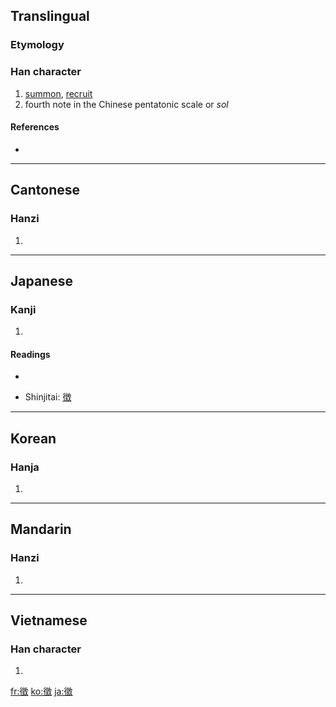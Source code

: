 {{also|徴|征|微}}
==Translingual==
{{ja-forms|[[徴]]|[[征]]|徵}}

===Etymology===
{{Han compound|微|壬|ls=ic}}

===Han character===
{{Han char|rn=60|rad=彳|as=12|sn=15|four=2824<sub>0</sub>|canj=竹人山土大 (HOUGK)}}

# [[summon]], [[recruit]]
# fourth note in the Chinese pentatonic scale or ''sol''

====References====
* {{Han ref|kx=0370.410|dkj=10239|dj=0697.270|hdz=20842.070|uh=5FB5|ud=24501|bh=BC78|bd=48248}}

----

==Cantonese==

===Hanzi===
{{yue-hanzi|jyut=|y=ji2, jing1|sim=征}}

# {{defn|Cantonese|sort=彳12}}

----

==Japanese==

===Kanji===
{{ja-kanji|grade=|rs=彳12}}

# {{defn|Japanese}}

====Readings====
* {{ja-readings|on=[[ちょう]] (chō), [[ち]] (chi)|kun=[[しるし]] (shirushi), [[めす]] (mesu)}}

* Shinjitai: [[徴]]

----

==Korean==

===Hanja===
{{ko-hanja|hangeul=[[징]], [[치]]|eumhun=|rv=jing, chi|mr=ching, ch'i|y=cing, chi}}

# {{defn|Korean|sort=彳12}}

----

==Mandarin==

===Hanzi===
{{cmn-hanzi|sim=征|pin=[[zhēng]] ([[zheng1]])|wg=cheng<sup>1</sup>}}

# {{defn|Mandarin|sort=彳12}}

----

==Vietnamese==

===Han character===
{{vi-hantu|[[trưng]], [[chưng]], [[chuỷ]], [[rưng]], [[trâng]]|rs=彳12}}

# {{defn|Vietnamese|sort=彳12}}

[[fr:徵]]
[[ko:徵]]
[[ja:徵]]
